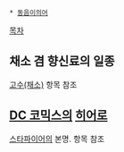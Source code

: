  * [[동음이의어]]

[[목차]]

== 채소 겸 향신료의 일종 ==
[[고수(채소)]] 항목 참조

== [[DC 코믹스]]의 [[히어로]] ==
[[스타파이어]]의 본명. 항목 참조
